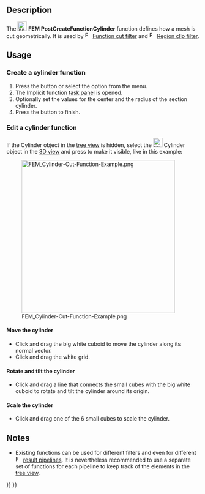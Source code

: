 <languages/>

{{Docnav
|[[FEM_PostCreateFunctionSphere|PostCreateFunctionSphere]]
|[[FEM_PostCreateFunctionBox|PostCreateFunctionBox]]
|[[FEM_Workbench|FEM]]
|IconL=FEM_PostCreateFunctionSphere.svg
|IconR=FEM_PostCreateFunctionBox.svg
|IconC=Workbench_FEM.svg
}}

{{GuiCommand
|Name=FEM PostCreateFunctionCylinder
|MenuLocation=Results → Filter functions → Cylinder
|Workbenches=[[FEM_Workbench|FEM]]
|Version=0.21
|SeeAlso=[[FEM_tutorial|FEM tutorial]]
}}

==Description==

The [[Image:FEM_PostCreateFunctionCylinder.svg|24px]] '''FEM PostCreateFunctionCylinder''' function defines how a mesh is cut geometrically. It is used by [[Image:FEM_PostFilterCutFunction.svg|16px]] [[FEM_PostFilterCutFunction|Function cut filter]] and [[Image:FEM_PostFilterClipRegion.svg|16px]] [[FEM_PostFilterClipRegion|Region clip filter]].

==Usage==

===Create a cylinder function===

# Press the {{Button|[[Image:FEM_PostCreateFunctionCylinder.svg|16px]] [[FEM_PostCreateFunctionCylinder|Cylinder]]}} button or select the {{MenuCommand|Results → Filter functions → [[Image:FEM_PostCreateFunctionCylinder.svg|16px]] Cylinder}} option from the menu.
# The Implicit function [[Task_panel|task panel]] is opened.
# Optionally set the values for the center and the radius of the section cylinder.
# Press the {{Button|OK}} button to finish.

===Edit a cylinder function===

If the Cylinder object in the [[Tree_view|tree view]] is hidden, select the [[Image:FEM_PostCreateFunctionCylinder.svg|24px]] Cylinder object in the [[3D_view|3D view]] and press {{KEY|Space}} to make it visible, like in this example:

[[File:FEM_Cylinder-Cut-Function-Example.png|400px]]

====Move the cylinder====

* Click and drag the big white cuboid to move the cylinder along its normal vector.
* Click and drag the white grid.

====Rotate and tilt the cylinder====

* Click and drag a line that connects the small cubes with the big white cuboid to rotate and tilt the cylinder around its origin.

====Scale the cylinder====

* Click and drag one of the 6 small cubes to scale the cylinder.

==Notes==

* Existing functions can be used for different filters and even for different [[Image:FEM_PostPipelineFromResult.svg|16px]] [[FEM_PostPipelineFromResult|result pipelines]]. It is nevertheless recommended to use a separate set of functions for each pipeline to keep track of the elements in the [[Tree_view|tree view]].


{{Docnav
|[[FEM_PostCreateFunctionSphere|PostCreateFunctionSphere]]
|[[FEM_PostCreateFunctionBox|PostCreateFunctionBox]]
|[[FEM_Workbench|FEM]]
|IconL=FEM_PostCreateFunctionSphere.svg
|IconR=FEM_PostCreateFunctionBox.svg
|IconC=Workbench_FEM.svg
}}

{{FEM Tools navi{{#translation:}}}}
{{Userdocnavi{{#translation:}}}}
